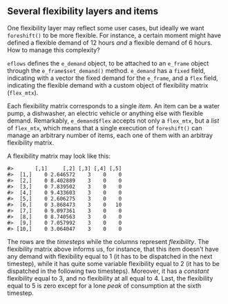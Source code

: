 ## Several flexibility layers and items

One flexibility layer may reflect some user cases, but ideally we want `foreshift()` to be more flexible. For instance, a certain moment might have defined a flexible demand of 12 hours *and* a flexible demand of 6 hours. How to manage this complexity?

`eflows` defines the `e_demand` object, to be attached to an `e_frame` object through the `e_frame$set_demand()` method. `e_demand` has a `fixed` field, indicating with a vector the fixed demand for the `e_frame`, and a `flex` field, indicating the flexible demand with a custom object of flexibility matrix (`flex_mtx`).

Each flexibility matrix corresponds to a single *item*. An item can be a water pump, a dishwasher, an electric vehicle or anything else with flexible demand. Remarkably, `e_demand$flex` accepts not only a `flex_mtx`, but a *list* of `flex_mtx`, which means that a single execution of `foreshift()` can manage an arbitrary number of items, each one of them with an arbitray flexibility matrix. 


A flexibility matrix may look like this:

```
#>       [,1]     [,2] [,3] [,4] [,5]
#>  [1,]    0 2.646572    3    0    0
#>  [2,]    0 8.402889    3    0    0
#>  [3,]    0 7.839502    3    0    0
#>  [4,]    0 9.433603    3    0    0
#>  [5,]    0 2.606275    3    0    0
#>  [6,]    0 3.868473    3    0   10
#>  [7,]    0 9.097361    3    0    0
#>  [8,]    0 8.740563    3    0    0
#>  [9,]    0 7.057992    3    0    0
#> [10,]    0 3.064047    3    0    0
```
The rows are the *timesteps* while the columns represent *flexibility*. The flexibility matrix above informs us, for instance, that this item doesn't have any demand with flexibility equal to 1 (it has to be dispatched in the next timestep), while it has quite some variable flexibility equal to 2 (it has to be dispatched in the following two timesteps). Moreover, it has a *constant* flexibility equal to 3, and no flexibility at all equal to 4. Last, the flexibility equal to 5 is zero except for a lone *peak* of consumption at the sixth timestep.

